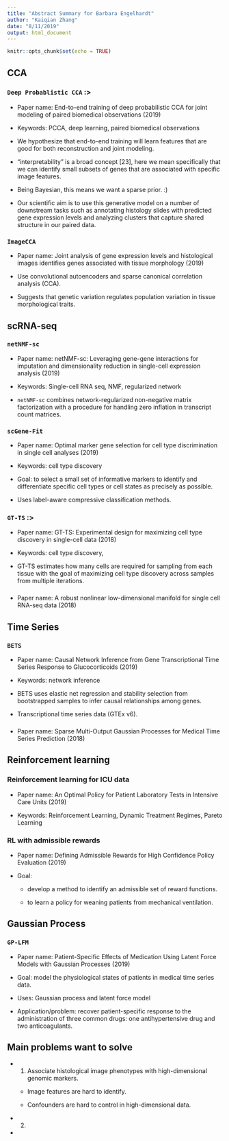 ```yaml
---
title: "Abstract Summary for Barbara Engelhardt"
author: "Kaiqian Zhang"
date: "8/11/2019"
output: html_document
---
```


```r
knitr::opts_chunk$set(echo = TRUE)
```

## CCA

### `Deep Probablistic CCA` :>

- Paper name: End-to-end training of deep probabilistic CCA for joint modeling of paired biomedical observations (2019)

- Keywords: PCCA, deep learning, paired biomedical observations

- We hypothesize that end-to-end training will learn features that are good for both reconstruction and joint modeling.

- “interpretability” is a broad concept [23], here we mean specifically that we can identify small subsets of genes that are associated with specific image features.

- Being Bayesian, this means we want a sparse prior. :)

- Our scientific aim is to use this generative model on a number of downstream tasks such as annotating histology slides with predicted gene expression levels and analyzing clusters that capture shared structure in our paired data.


### `ImageCCA`

- Paper name: Joint analysis of gene expression levels and histological images identifies genes associated with tissue morphology (2019)

- Use convolutional autoencoders and sparse canonical correlation analysis (CCA).

- Suggests that genetic variation regulates population variation in tissue morphological traits.



## scRNA-seq

### `netNMF-sc`

- Paper name: netNMF-sc: Leveraging gene-gene interactions for imputation and dimensionality reduction in single-cell expression analysis (2019)

- Keywords: Single-cell RNA seq, NMF, regularized network 

- `netNMF-sc` combines network-regularized non-negative matrix factorization with a procedure for handling zero inflation in transcript count matrices.

### `scGene-Fit`

- Paper name: Optimal marker gene selection for cell type discrimination in single cell analyses (2019)

- Keywords: cell type discovery

- Goal: to select a small set of informative markers to identify and differentiate specific cell types or cell states as precisely as possible. 

- Uses label-aware compressive classification methods.

### `GT-TS` :>

- Paper name: GT-TS: Experimental design for maximizing cell type discovery in single-cell data (2018)

- Keywords: cell type discovery, 

- GT-TS estimates how many cells are required for sampling from each tissue with the goal of maximizing cell type discovery
across samples from multiple iterations.


###

- Paper name: A robust nonlinear low-dimensional manifold for single cell RNA-seq data (2018)


## Time Series

### `BETS`

- Paper name: Causal Network Inference from Gene Transcriptional Time Series Response to Glucocorticoids (2019)

- Keywords: network inference

- BETS uses elastic net regression and stability selection from bootstrapped samples to infer causal relationships among genes.

- Transcriptional time series data (GTEx v6).


### 

- Paper name: Sparse Multi-Output Gaussian Processes for Medical Time Series Prediction (2018)




## Reinforcement learning

### Reinforcement learning for ICU data

- Paper name: An Optimal Policy for Patient Laboratory Tests in Intensive Care Units (2019)

- Keywords: Reinforcement Learning, Dynamic Treatment Regimes, Pareto Learning


### RL with admissible rewards

- Paper name: Defining Admissible Rewards for High Confidence Policy Evaluation (2019)

- Goal: 

    - develop a method to identify an admissible set of reward functions. 

    - to learn a policy for weaning patients from mechanical ventilation.



## Gaussian Process
### `GP-LFM`

- Paper name: Patient-Specific Effects of Medication Using Latent Force Models with Gaussian Processes (2019)

- Goal: model the physiological states of patients in medical time series data.

- Uses: Gaussian process and latent force model

- Application/problem: recover patient-specific response to the administration of three common drugs: one antihypertensive drug and two anticoagulants.






## Main problems want to solve

- 1. Associate histological image phenotypes with high-dimensional genomic markers.

    - Image features are hard to identify.
    
    - Confounders are hard to control in high-dimensional data. 
    
- 2. 
    
    
    
    
    

- 



